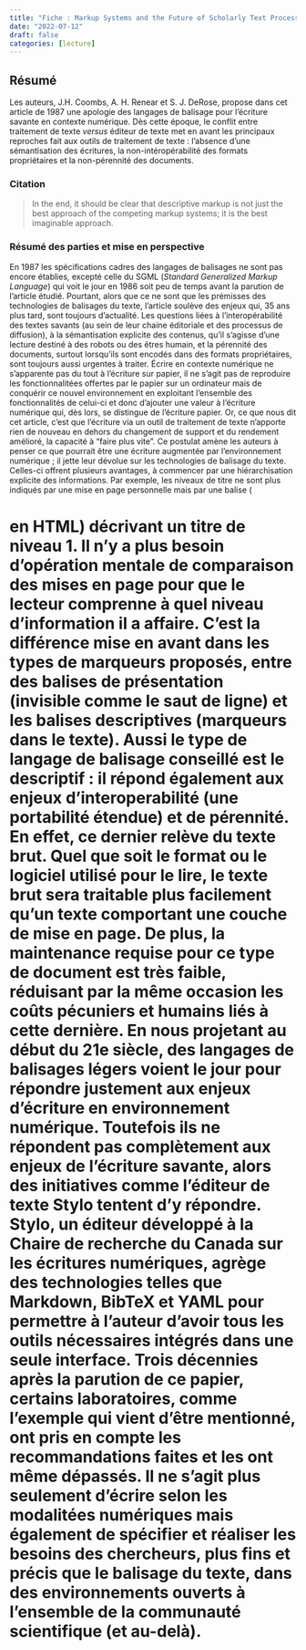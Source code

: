 ```yaml
---
title: "Fiche : Markup Systems and the Future of Scholarly Text Processins"
date: "2022-07-12"
draft: false
categories: [lecture]
---
```


## Résumé

Les auteurs, J.H. Coombs, A. H. Renear et S. J. DeRose, propose dans cet article de 1987 une apologie des langages de balisage pour l'écriture savante en contexte numérique. Dès cette époque, le conflit entre traitement de texte _versus_ éditeur de texte met en avant les principaux reproches fait aux outils de traitement de texte : l'absence d'une sémantisation des écritures, la non-intéropérabilité des formats propriétaires et la non-pérennité des documents. 

### Citation

> In the end, it should be clear that descriptive markup is not just the best approach of the competing markup systems; it is the best imaginable approach.

### Résumé des parties et mise en perspective

En 1987 les spécifications cadres des langages de balisages ne sont pas encore établies, excepté celle du SGML (_Standard Generalized Markup Language_) qui voit le jour en 1986 soit peu de temps avant la parution de l'article étudié. Pourtant, alors que ce ne sont que les prémisses des technologies de balisages du texte, l'article soulève des enjeux qui, 35 ans plus tard, sont toujours d'actualité. Les questions liées à l'interopérabilité des textes savants (au sein de leur chaine éditoriale et des processus de diffusion), à la sémantisation explicite des contenus, qu'il s'agisse d'une lecture destiné à des robots ou des êtres humain, et la pérennité des documents, surtout lorsqu'ils sont encodés dans des formats propriétaires, sont toujours aussi urgentes à traiter. 
Écrire en contexte numérique ne s'apparente pas du tout à l'écriture sur papier, il ne s'agit pas de reproduire les fonctionnalitées offertes par le papier sur un ordinateur mais de conquérir ce nouvel environnement en exploitant l'ensemble des fonctionnalités de celui-ci et donc d'ajouter une valeur à l'écriture numérique qui, dès lors, se distingue de l'écriture papier. 
Or, ce que nous dit cet article, c'est que l'écriture via un outil de traitement de texte n'apporte rien de nouveau en dehors du changement de support et du rendement amélioré, la capacité à "faire plus vite". 
Ce postulat amène les auteurs à penser ce que pourrait être une écriture augmentée par l'environnement numérique ; il jette leur dévolue sur les technologies de balisage du texte.
Celles-ci offrent plusieurs avantages, à commencer par une hiérarchisation explicite des informations. Par exemple, les niveaux de titre ne sont plus indiqués par une mise en page personnelle mais par une balise (<h1> en HTML) décrivant un titre de niveau 1. Il n'y a plus besoin d'opération mentale de comparaison des mises en page pour que le lecteur comprenne à quel niveau d'information il a affaire. C'est la différence mise en avant dans les types de marqueurs proposés, entre des balises de présentation (invisible comme le saut de ligne) et les balises descriptives (marqueurs dans le texte).
Aussi le type de langage de balisage conseillé est le descriptif : il répond également aux enjeux d'interoperabilité (une portabilité étendue) et de pérennité. En effet, ce dernier relève du texte brut. Quel que soit le format ou le logiciel utilisé pour le lire, le texte brut sera traitable plus facilement qu'un texte comportant une couche de mise en page. De plus, la maintenance requise pour ce type de document est très faible, réduisant par la même occasion les coûts pécuniers et humains liés à cette dernière.
En nous projetant au début du 21e siècle, des langages de balisages légers voient le jour pour répondre justement aux enjeux d'écriture en environnement numérique. Toutefois ils ne répondent pas complètement aux enjeux de l'écriture savante, alors des initiatives comme l'éditeur de texte Stylo tentent d'y répondre.
Stylo, un éditeur développé à la Chaire de recherche du Canada sur les écritures numériques, agrège des technologies telles que Markdown, BibTeX et YAML pour permettre à l'auteur d'avoir tous les outils nécessaires intégrés dans une seule interface.
Trois décennies après la parution de ce papier, certains laboratoires, comme l'exemple qui vient d'être mentionné, ont pris en compte les recommandations faites et les ont même dépassés. Il ne s'agit plus seulement d'écrire selon les modalitées numériques mais également de spécifier et réaliser les besoins des chercheurs, plus fins et précis que le balisage du texte, dans des environnements ouverts à l'ensemble de la communauté scientifique (et au-delà).